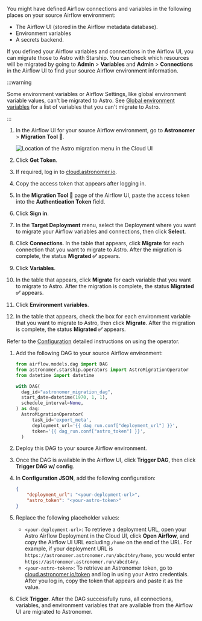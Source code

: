 
You might have defined Airflow connections and variables in the following places on your source Airflow environment:

- The Airflow UI (stored in the Airflow metadata database).
- Environment variables
- A secrets backend.

If you defined your Airflow variables and connections in the Airflow UI, you can migrate those to Astro with Starship. You can check which resources will be migrated by going to **Admin** > **Variables** and **Admin** > **Connections** in the Airflow UI to find your source Airflow environment information.

:::warning

Some environment variables or Airflow Settings, like global environment variable values, can't be migrated to Astro. See [Global environment variables](https://docs.astronomer.io/astro/platform-variables) for a list of variables that you can't migrate to Astro.

:::

<Tabs>
<TabItem value="plugin" label="Starship Plugin" default>

1. In the Airflow UI for your source Airflow environment, go to **Astronomer** > **Migration Tool 🚀**.

    ![Location of the Astro migration menu in the Cloud UI](/img/docs/migration-menu.png)

2. Click **Get Token**.
3. If required, log in to [cloud.astronomer.io](https://cloud.astronomer.io).
4. Copy the access token that appears after logging in. 
5. In the **Migration Tool 🚀** page of the Airflow UI, paste the access token into the **Authentication Token** field.
6. Click **Sign in**.
7. In the **Target Deployment** menu, select the Deployment where you want to migrate your Airflow variables and connections, then click **Select**.
8. Click **Connections**. In the table that appears, click **Migrate** for each connection that you want to migrate to Astro. After the migration is complete, the status **Migrated ✅** appears.
9. Click **Variables**.
10. In the table that appears, click **Migrate** for each variable that you want to migrate to Astro. After the migration is complete, the status **Migrated ✅** appears.
11. Click **Environment variables**.
12. In the table that appears, check the box for each environment variable that you want to migrate to Astro, then click **Migrate**. After the migration is complete, the status **Migrated ✅** appears.

</TabItem>
<TabItem value="operator" label="Starship operator">

Refer to the [Configuration](https://github.com/astronomer/starship/tree/master/astronomer-starship-provider#configuration) detailed instructions on using the operator.

1. Add the following DAG to your source Airflow environment:

    ```python
    from airflow.models.dag import DAG
    from astronomer.starship.operators import AstroMigrationOperator
    from datetime import datetime

    with DAG(
      dag_id="astronomer_migration_dag",
      start_date=datetime(1970, 1, 1),
      schedule_interval=None,
    ) as dag:
      AstroMigrationOperator(
          task_id='export_meta',
          deployment_url='{{ dag_run.conf["deployment_url"] }}',
          token='{{ dag_run.conf["astro_token"] }}',
      )
    ```
2. Deploy this DAG to your source Airflow environment.
3. Once the DAG is available in the Airflow UI, click **Trigger DAG**, then click **Trigger DAG w/ config**. 
4. In **Configuration JSON**, add the following configuration:

    ```json
    {
        "deployment_url": "<your-deployment-url>",
        "astro_token": "<your-astro-token>"
    }
    ```

5. Replace the following placeholder values:

    - `<your-deployment-url>`: To retrieve a deployment URL, open your Astro Airflow Deployment in the Cloud UI, click **Open Airflow**, and copy the Airflow UI URL excluding `/home` on the end of the URL. For example, if your deployment URL is `https://astronomer.astronomer.run/abcdt4ry/home`, you would enter `https://astronomer.astronomer.run/abcdt4ry`.
    - `<your-astro-token>`: To retrieve an Astronomer token, go to [cloud.astronomer.io/token](https://cloud.astronomer.io/token) and log in using your Astro credentials. After you log in, copy the token that appears and paste it as the value.

6. Click **Trigger**. After the DAG successfully runs, all connections, variables, and environment variables that are available from the Airflow UI are migrated to Astronomer.

</TabItem>
</Tabs>
